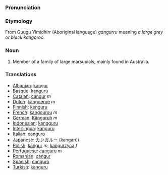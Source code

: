 ===Pronunciation===

===Etymology===
From Guugu Yimidhirr (Aboriginal language) ''gangurru'' meaning ''a large grey or black kangaroo''.

===Noun===
#Member of a family of large marsupials, mainly found in Australia.

===Translations===
*[[Albanian]]: [[kangur]]
*[[Basque]]: [[kanguru]]
*[[Catalan]]: [[cangur]] ''m''
*[[Dutch]]: [[kangoeroe]] ''m''
*[[Finnish]]: [[kenguru]]
*[[French]]: [[kangourou]] ''m''
*[[German]]: [[Känguruh]] ''m''
*[[Indonesian]]: [[kangguru]]
*[[Interlingua]]: [[kanguru]]
*[[Italian]]: [[canguro]]
*[[Japanese]]: [[カンガルー]] (kangarū)
*[[Polish]]: [[kangur]] ''m'', [[kangurzyca]] ''f''
*[[Portuguese]]: [[canguru]] ''m''
*[[Romanian]]: [[cangur]]
*[[Spanish]]: [[canguro]]
*[[Turkish]]: [[kanguru]]